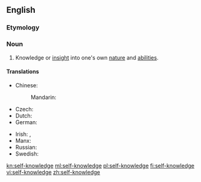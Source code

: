 ==English==
{{wikipedia}}
===Etymology===
{{prefix|self|knowledge|lang=en}}

===Noun===
{{en-noun|-}}

# Knowledge or [[insight]] into one's own [[nature]] and [[ability|abilities]].

====Translations====
{{trans-top|knowledge or insight into one's own nature and abilities}}
* Chinese:
*: Mandarin: {{t|cmn|自知之明|tr=zìzhīzhīmíng|sc=Hani}}
* Czech: {{t|cs|sebereflexe|f}}
* Dutch: {{t|nl|zelfkennis|f}}
* German: {{t+|de|Selbsterkenntnis|n}}
{{trans-mid}}
* Irish: {{t|ga|féinaithne|f}}, {{t|ga|féinfhios|m}}
* Manx: {{t|gv|hene-enney|f}}
* Russian: {{t+|ru|самопознание|n|tr=samopoznánije|sc=Cyrl}}
* Swedish: {{t|sv|självkännedom|c}}
{{trans-bottom}}

[[kn:self-knowledge]]
[[ml:self-knowledge]]
[[pl:self-knowledge]]
[[fi:self-knowledge]]
[[vi:self-knowledge]]
[[zh:self-knowledge]]